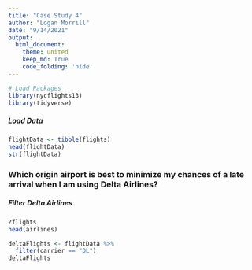 ```yaml
---
title: "Case Study 4"
author: "Logan Morrill"
date: "9/14/2021"
output: 
  html_document:
    theme: united
    keep_md: True
    code_folding: 'hide'
---
```



```r
# Load Packages
library(nycflights13)
library(tidyverse)
```
##### Load Data
```r
flightData <- tibble(flights)
head(flightData)
str(flightData)

```
### Which origin airport is best to minimize my chances of a late arrival when I am using Delta Airlines?

##### Filter Delta Airlines
```r
?flights
head(airlines)

deltaFlights <- flightData %>%
  filter(carrier == "DL")
deltaFlights
```

